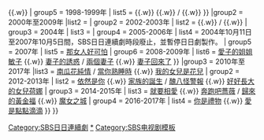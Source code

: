{{Navbox
|name    = SBS日日連續劇
|titlestyle   = background-color:#25a7ed;
|title   = [[file:Seoul_Broadcasting_System_logo.svg|50px|link=SBS株式會社]] [[SBS日日連續劇|{{color|white|日日連續劇}}]]
|state = <includeonly>collapsed</includeonly>
|groupstyle = background-color:#98dbff;
|group1  = 1992年至1999年
|list1   = {{Navbox subgroup
|groupstyle = background-color:#98dbff;
| group1 = 1991-1992年
| list1  = {{link-ko|有心草|유심초 (드라마)}}
| group2 = 1993-1994年
| list2  = 1992年3月23日至1995年7月7日間，SBS日日連續劇時段廢止，並暫停日日劇製作。
| group3 = 1995年
| list3  = {{link-ko|愛情的讚歌|사랑의 찬가 (드라마)}}
| group4 = 1996-1997年
| list4  = {{link-ko|騎單車的女人|자전거를 타는 여자}} {{.w}} {{link-ko|媽媽的標誌|엄마의 깃발}} / {{link-ko|幸福在我心|행복은 우리 가슴에}}  {{.w}} {{link-ko|彌阿里好地方|미아리 일번지}} {{.w}} {{link-ko|超越地平線|지평선 너머}}
| group5 = 1998-1999年
| list5  = {{link-ko|首爾探戈|서울 탱고}} {{.w}} {{link-ko|7人的新娘|7인의 신부}} {{.w}} {{link-ko|愛也好恨也好 (1998年電視劇)|미우나 고우나 (1998년 드라마)|愛也好恨也好}} / {{link-ko|約定 (1999年電視劇)|약속 (1999년 드라마)|約定}} {{.w}} {{link-ko|你是誰 (1999年電視劇)|당신은 누구시길래|你是誰}}
}}
|group2  = 2000年至2009年
|list2   = {{Navbox subgroup
|groupstyle = background-color:#98dbff;
| group1 = 2000-2001年
| list1  = {{link-ko|我好想見你|자꾸만 보고싶네}} / {{link-ko|傳聞中的女人 (2001年電視劇)|소문난 여자|傳聞中的女人}} {{.w}} {{link-ko|李夫婦的生活|이 부부가 사는 법}}
| group2 = 2002-2003年
| list2  = {{link-ko|哦！兄妹|오남매}} {{.w}} {{link-ko|旭日之家|해 뜨는 집}} / {{link-ko|戀人 (2003年電視劇)|연인 (2003년 드라마)|戀人}} {{.w}} {{link-ko|與夫家的葫蘆開了|흥부네 박터졌네}}
| group3 = 2004年
| list3  = {{link-ko|去郊遊的女人|소풍가는 여자}}
| group4 = 2005-2006年
| list4  = 2004年10月11日至2007年10月5日間，SBS日日連續劇時段廢止，並暫停日日劇製作。
| group5  = 2007年
| list5   = [[殘酷的愛|那女人好可怕]]
| group6  = 2008-2009年
| list6   = [[愛子的姐姐敏子]] {{.w}} [[妻子的誘惑]] / [[兩個妻子 (2009年電視劇)|兩個妻子]] {{.w}} [[妻子回來了]]
}}
|group3  = 2010年至2017年
|list3   = {{Navbox subgroup
|groupstyle = background-color:#98dbff;
| group1 = 2010-2011年
| list1  = [[三姊妹 (韓國電視劇)|三姊妹]] {{.w}} [[南瓜花純情]] / [[你睡著的時候|當你熟睡時]] {{.w}} [[我的女兒是花兒]]
| group2 = 2012-2013年
| list2  = [[依然是你]] {{.w}} [[家族的誕生 (電視劇)|家族的誕生]] / [[醜八怪警報]] {{.w}} [[好好長大的女兒荷娜]]
| group3 = 2014-2015年
| list3  = [[就要相愛]] {{.w}} [[奔跑吧薔薇]] / [[歸來的黃金福]] {{.w}} [[魔女之城]]
| group4 = 2016-2017年
| list4  = [[你是禮物]] {{.w}} [[愛是點點滴滴]]
}}
}}
<includeonly>[[Category:SBS日日連續劇]]</includeonly>
<noinclude>
[[Category:SBS日日連續劇|*{{PAGENAME}}]]
[[Category:SBS电视剧模板]]
</noinclude>